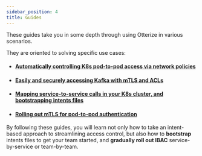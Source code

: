```yaml
---
sidebar_position: 4
title: Guides
---
```


These guides take you in some depth through using Otterize in various scenarios.

They are oriented to solving specific use cases:

- #### [Automatically controlling K8s pod-to-pod access via network policies](/3-guides/2-k8s-ibac-via-network-policies/README.mdx)

- #### [Easily and securely accessing Kafka with mTLS and ACLs](/3-guides/3-ibac-for-k8s-kafka/README.mdx)

- #### [Mapping service-to-service calls in your K8s cluster, and bootstrapping intents files](/3-guides/4-k8s-mapping-pod-to-pod-calls/4-k8s-mapping-pod-to-pod-calls.mdx)

- #### [Rolling out mTLS for pod-to-pod authentication](/3-guides/5-k8s-mtls/README.mdx)

By following these guides, you will learn not only how to take an intent-based approach to streamlining access control,
but also how to **bootstrap** intents files to get your team started,
and **gradually roll out IBAC** service-by-service or team-by-team.
